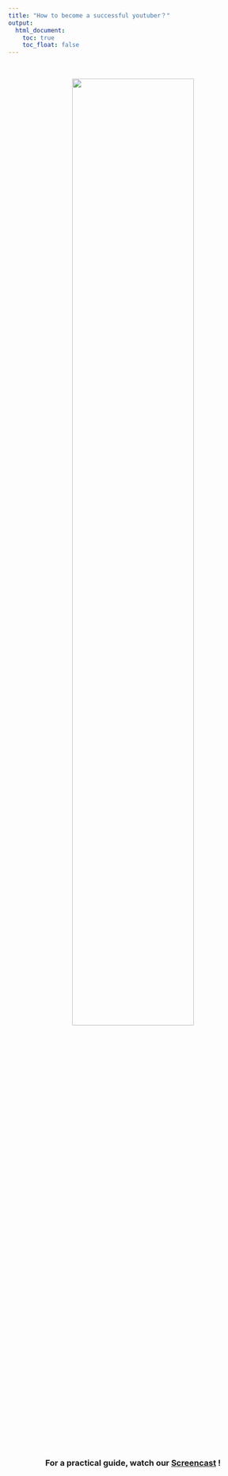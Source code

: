 ```yaml
---
title: "How to become a successful youtuber？"
output: 
  html_document:
    toc: true
    toc_float: false
---
```


<style type="text/css">

h1.title {
  text-align: center;
}

</style>

&nbsp;

<center>
<img src="youtubers.jpg" style="width:70%" class="center">
</center>
\

<h3 align="center">
  For a practical guide, watch our <a href="https://www.youtube.com/watch?v=I7zzyQskhuY">Screencast</a> !
</h3>

